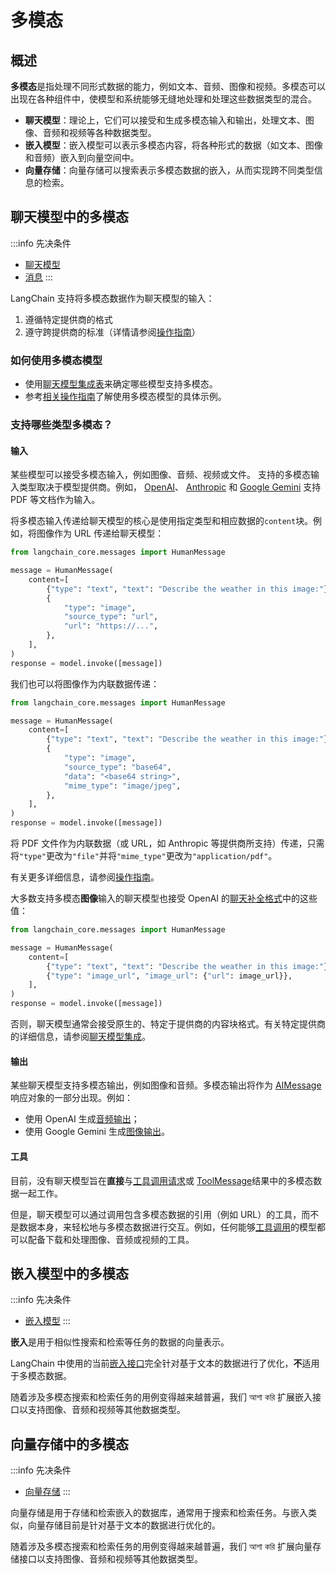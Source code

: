 # 多模态

## 概述

**多模态**是指处理不同形式数据的能力，例如文本、音频、图像和视频。多模态可以出现在各种组件中，使模型和系统能够无缝地处理和处理这些数据类型的混合。

- **聊天模型**：理论上，它们可以接受和生成多模态输入和输出，处理文本、图像、音频和视频等各种数据类型。
- **嵌入模型**：嵌入模型可以表示多模态内容，将各种形式的数据（如文本、图像和音频）嵌入到向量空间中。
- **向量存储**：向量存储可以搜索表示多模态数据的嵌入，从而实现跨不同类型信息的检索。

## 聊天模型中的多模态

:::info 先决条件
* [聊天模型](/docs/concepts/chat_models)
* [消息](/docs/concepts/messages)
:::
 
LangChain 支持将多模态数据作为聊天模型的输入：

1. 遵循特定提供商的格式
2. 遵守跨提供商的标准（详情请参阅[操作指南](/docs/how_to/#multimodal)）

### 如何使用多模态模型

* 使用[聊天模型集成表](/docs/integrations/chat/)来确定哪些模型支持多模态。
* 参考[相关操作指南](/docs/how_to/#multimodal)了解使用多模态模型的具体示例。

### 支持哪些类型多模态？

#### 输入

某些模型可以接受多模态输入，例如图像、音频、视频或文件。
支持的多模态输入类型取决于模型提供商。例如，
[OpenAI](/docs/integrations/chat/openai/)、
[Anthropic](/docs/integrations/chat/anthropic/) 和
[Google Gemini](/docs/integrations/chat/google_generative_ai/)
支持 PDF 等文档作为输入。

将多模态输入传递给聊天模型的核心是使用指定类型和相应数据的`content`块。例如，将图像作为 URL 传递给聊天模型：

```python
from langchain_core.messages import HumanMessage

message = HumanMessage(
    content=[
        {"type": "text", "text": "Describe the weather in this image:"},
        {
            "type": "image",
            "source_type": "url",
            "url": "https://...",
        },
    ],
)
response = model.invoke([message])
```

我们也可以将图像作为内联数据传递：

```python
from langchain_core.messages import HumanMessage

message = HumanMessage(
    content=[
        {"type": "text", "text": "Describe the weather in this image:"},
        {
            "type": "image",
            "source_type": "base64",
            "data": "<base64 string>",
            "mime_type": "image/jpeg",
        },
    ],
)
response = model.invoke([message])
```

将 PDF 文件作为内联数据（或 URL，如 Anthropic 等提供商所支持）传递，只需将`"type"`更改为`"file"`并将`"mime_type"`更改为`"application/pdf"`。

有关更多详细信息，请参阅[操作指南](/docs/how_to/#multimodal)。

大多数支持多模态**图像**输入的聊天模型也接受 OpenAI 的[聊天补全格式](https://platform.openai.com/docs/guides/images?api-mode=chat)中的这些值：

```python
from langchain_core.messages import HumanMessage

message = HumanMessage(
    content=[
        {"type": "text", "text": "Describe the weather in this image:"},
        {"type": "image_url", "image_url": {"url": image_url}},
    ],
)
response = model.invoke([message])
```

否则，聊天模型通常会接受原生的、特定于提供商的内容块格式。有关特定提供商的详细信息，请参阅[聊天模型集成](/docs/integrations/chat/)。


#### 输出

某些聊天模型支持多模态输出，例如图像和音频。多模态输出将作为 [AIMessage](/docs/concepts/messages/#aimessage) 响应对象的一部分出现。例如：

- 使用 OpenAI 生成[音频输出](/docs/integrations/chat/openai/#audio-generation-preview)；
- 使用 Google Gemini 生成[图像输出](/docs/integrations/chat/google_generative_ai/#multimodal-usage)。

#### 工具

目前，没有聊天模型旨在**直接**与[工具调用请求](/docs/concepts/tool_calling)或 [ToolMessage](/docs/concepts/tool_calling)结果中的多模态数据一起工作。

但是，聊天模型可以通过调用包含多模态数据的引用（例如 URL）的工具，而不是数据本身，来轻松地与多模态数据进行交互。例如，任何能够[工具调用](/docs/concepts/tool_calling)的模型都可以配备下载和处理图像、音频或视频的工具。

## 嵌入模型中的多模态

:::info 先决条件
* [嵌入模型](/docs/concepts/embedding_models)
:::

**嵌入**是用于相似性搜索和检索等任务的数据的向量表示。

LangChain 中使用的当前[嵌入接口](https://python.langchain.com/api_reference/core/embeddings/langchain_core.embeddings.embeddings.Embeddings.html#langchain_core.embeddings.embeddings.Embeddings.Embeddings)完全针对基于文本的数据进行了优化，**不**适用于多模态数据。

随着涉及多模态搜索和检索任务的用例变得越来越普遍，我们 আশা করি 扩展嵌入接口以支持图像、音频和视频等其他数据类型。

## 向量存储中的多模态

:::info 先决条件
* [向量存储](/docs/concepts/vectorstores)
:::

向量存储是用于存储和检索嵌入的数据库，通常用于搜索和检索任务。与嵌入类似，向量存储目前是针对基于文本的数据进行优化的。

随着涉及多模态搜索和检索任务的用例变得越来越普遍，我们 আশা করি 扩展向量存储接口以支持图像、音频和视频等其他数据类型。